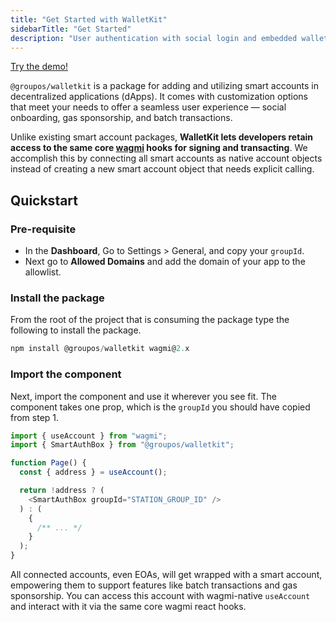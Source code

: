 ```yaml
---
title: "Get Started with WalletKit"
sidebarTitle: "Get Started"
description: "User authentication with social login and embedded wallet support."
---
```


[Try the demo!](https://demo.groupos.xyz/walletkit)

`@groupos/walletkit` is a package for adding and utilizing smart accounts in decentralized applications (dApps).
It comes with customization options that meet your needs to offer a seamless user experience — social onboarding, gas sponsorship, and batch transactions.

Unlike existing smart account packages, **WalletKit lets developers retain access to the same core [wagmi](https://wagmi.sh/react) hooks for signing and transacting**.
We accomplish this by connecting all smart accounts as native account objects instead of creating a new smart account object that needs explicit calling.

## Quickstart

### Pre-requisite

- In the **Dashboard**, Go to Settings > General, and copy your `groupId`.
- Next go to **Allowed Domains** and add the domain of your app to the allowlist.

### Install the package

From the root of the project that is consuming the package type the following to install the package.

```typescript
npm install @groupos/walletkit wagmi@2.x
```

### Import the component

Next, import the component and use it wherever you see fit. The component takes one prop, which is the `groupId` you should have copied from step 1.

```ts
import { useAccount } from "wagmi";
import { SmartAuthBox } from "@groupos/walletkit";

function Page() {
  const { address } = useAccount();

  return !address ? (
    <SmartAuthBox groupId="STATION_GROUP_ID" />
  ) : (
    {
      /** ... */
    }
  );
}
```

All connected accounts, even EOAs, will get wrapped with a smart account, empowering them to support features
like batch transactions and gas sponsorship. You can access this account with wagmi-native `useAccount` and interact with it via the same core wagmi react hooks.
